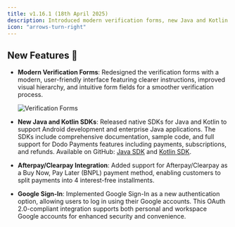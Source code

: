 ```yaml
---
title: v1.16.1 (18th April 2025)
description: Introduced modern verification forms, new Java and Kotlin SDKs, Afterpay/Clearpay integration, and Google Sign-In.
icon: "arrows-turn-right"
---
```


## New Features 🚀

- **Modern Verification Forms**: Redesigned the verification forms with a modern, user-friendly interface featuring clearer instructions, improved visual hierarchy, and intuitive form fields for a smoother verification process.

  <Frame>
    <img alt="Verification Forms" src="/images/changelog/verification_forms.png" />
  </Frame>

- **New Java and Kotlin SDKs**: Released native SDKs for Java and Kotlin to support Android development and enterprise Java applications. The SDKs include comprehensive documentation, sample code, and full support for Dodo Payments features including payments, subscriptions, and refunds. Available on GitHub: [Java SDK](https://github.com/dodopayments/java-sdk) and [Kotlin SDK](https://github.com/dodopayments/kotlin-sdk).

- **Afterpay/Clearpay Integration**: Added support for Afterpay/Clearpay as a Buy Now, Pay Later (BNPL) payment method, enabling customers to split payments into 4 interest-free installments.

- **Google Sign-In**: Implemented Google Sign-In as a new authentication option, allowing users to log in using their Google accounts. This OAuth 2.0-compliant integration supports both personal and workspace Google accounts for enhanced security and convenience.